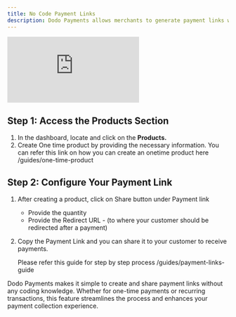 ```yaml
---
title: No Code Payment Links
description: Dodo Payments allows merchants to generate payment links without writing any code. This guide will walk you through the steps to create and share a payment link effortlessly.
---
```


<iframe 
    className="w-full aspect-video rounded-md" 
    src="https://www.youtube.com/embed/OwMjszInCLc"
    title="Setup Your Account | Dodo Payments"
    frameBorder="0"
    allow="accelerometer; autoplay; clipboard-write; encrypted-media; gyroscope; picture-in-picture"
    allowFullScreen
></iframe>

## Step 1: Access the Products Section

1. In the dashboard, locate and click on the **Products.**
2. Create One time product by providing the necessary information.
You can refer this link on how you can create an onetime product here
/guides/one-time-product

## Step 2: Configure Your Payment Link

1. After creating a product, click on Share button under Payment link
    - Provide the quantity
    - Provide the Redirect URL - (to where your customer should be redirected after a payment)
2. Copy the Payment Link and you can share it to your customer to receive payments.
    
    Please refer this guide for step by step process
    /guides/payment-links-guide
    

Dodo Payments makes it simple to create and share payment links without any coding knowledge. Whether for one-time payments or recurring transactions, this feature streamlines the process and enhances your payment collection experience.